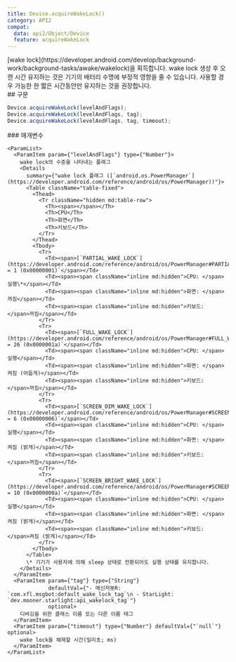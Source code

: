 ```yaml
---
title: Device.acquireWakeLock()
category: API2
compat:
  data: api2/Object/Device
  feature: acquireWakeLock
---
```


<Section>
  [wake lock](https://developer.android.com/develop/background-work/background-tasks/awake/wakelock)을 획득합니다.

  <Noti type="danger">
    wake lock 생성 후 오랜 시간 유지하는 것은 기기의 배터리 수명에 부정적 영향을 줄 수 있습니다. 사용할 경우 가능한 한 짧은 시간동안만 유지하는 것을 권장합니다.
  </Noti>
</Section>
<Section>
  ## 구문

  ~~~js
  Device.acquireWakeLock(levelAndFlags);
  Device.acquireWakeLock(levelAndFlags, tag);
  Device.acquireWakeLock(levelAndFlags, tag, timeout);
  ~~~

  <Section>
    ### 매개변수

    <ParamList>
      <ParamItem param={"levelAndFlags"} type={"Number"}>
        wake lock의 수준을 나타내는 플래그
        <Details
          summary={"wake lock 플래그 ([`android.os.PowerManager`](https://developer.android.com/reference/android/os/PowerManager))"}>
          <Table className="table-fixed">
            <Thead>
              <Tr className="hidden md:table-row">
                <Th><span></span></Th>
                <Th>CPU</Th>
                <Th>화면</Th>
                <Th>키보드</Th>
              </Tr>
            </Thead>
            <Tbody>
              <Tr>
                <Td><span>[`PARTIAL_WAKE_LOCK`](https://developer.android.com/reference/android/os/PowerManager#PARTIAL_WAKE_LOCK)` = 1 (0x00000001)`</span></Td>
                <Td><span><span className="inline md:hidden">CPU: </span>실행\*</span></Td>
                <Td><span><span className="inline md:hidden">화면: </span>꺼짐</span></Td>
                <Td><span><span className="inline md:hidden">키보드: </span>꺼짐</span></Td>
              </Tr>
              <Tr>
                <Td><span>[`FULL_WAKE_LOCK`](https://developer.android.com/reference/android/os/PowerManager#FULL_WAKE_LOCK)` = 26 (0x0000001a)`</span></Td>
                <Td><span><span className="inline md:hidden">CPU: </span>실행</span></Td>
                <Td><span><span className="inline md:hidden">화면: </span>켜짐 (어둡게)</span></Td>
                <Td><span><span className="inline md:hidden">키보드: </span>꺼짐</span></Td>
              </Tr>
              <Tr>
                <Td><span>[`SCREEN_DIM_WAKE_LOCK`](https://developer.android.com/reference/android/os/PowerManager#SCREEN_DIM_WAKE_LOCK)` = 6 (0x00000006)`</span></Td>
                <Td><span><span className="inline md:hidden">CPU: </span>실행</span></Td>
                <Td><span><span className="inline md:hidden">화면: </span>켜짐 (밝게)</span></Td>
                <Td><span><span className="inline md:hidden">키보드: </span>꺼짐</span></Td>
              </Tr>
              <Tr>
                <Td><span>[`SCREEN_BRIGHT_WAKE_LOCK`](https://developer.android.com/reference/android/os/PowerManager#SCREEN_BRIGHT_WAKE_LOCK)` = 10 (0x0000000a)`</span></Td>
                <Td><span><span className="inline md:hidden">CPU: </span>실행</span></Td>
                <Td><span><span className="inline md:hidden">화면: </span>켜짐 (밝게)</span></Td>
                <Td><span><span className="inline md:hidden">키보드: </span>켜짐 (밝게)</span></Td>
              </Tr>
            </Tbody>
          </Table>
          \* 기기가 사용자에 의해 sleep 상태로 전환되어도 실행 상태를 유지합니다.
        </Details>
      </ParamItem>
      <ParamItem param={"tag"} type={"String"}
                 defaultVal={"- 메신저봇R: `com.xfl.msgbot:default_wake_lock_tag`\n - StarLight: `dev.mooner.starlight:api_wakelock_tag`"}
                 optional>
        디버깅을 위한 클래스 이름 또는 다른 이름 태그
      </ParamItem>
      <ParamItem param={"timeout"} type={"Number"} defaultVal={"`null`"} optional>
        wake lock을 해제할 시간(밀리초; ms)
      </ParamItem>
    </ParamList>
  </Section>
</Section>